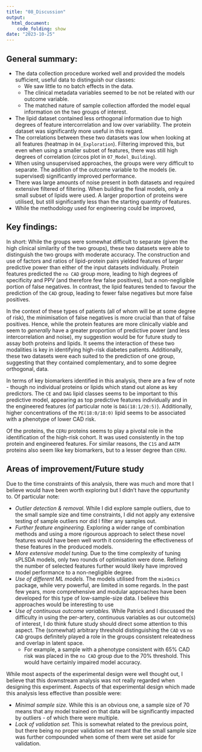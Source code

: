 ```yaml
---
title: "08_Discussion"
output: 
  html_document:
    code_folding: show
date: "2023-10-25"
---
```


## General summary:

- The data collection procedure worked well and provided the models sufficient, useful data to distinguish our classes:
  - We saw little to no batch effects in the data.
  - The clinical metadata variables seemed to be not be related with our outcome variable.
  - The matched nature of sample collection afforded the model equal information on the two groups of interest.  
- The lipid dataset contained less orthogonal information due to high degrees of feature intercorrelation and low over variability. The protein dataset was significantly more useful in this regard.
- The correlations between these two datasets was low when looking at all features (heatmap in `04_Exploration`). Filtering improved this, but even when using a smaller subset of features, there was still high degrees of correlation (circos plot in `07_Model_Building`).
- When using unsupervised approaches, the groups were very difficult to separate. The addition of the outcome variable to the models (ie. supervised) significantly improved performance. 
- There was large amounts of noise present in both datasets and required extensive filtered of filtering. When building the final models, only a small subset of lipids were used. A larger proportion of proteins were utilised, but still significantly less than the starting quantity of features. 
- While the methodology used for engineering could be improved, 

## Key findings:

In short: While the groups were somewhat difficult to separate (given the high clinical similarity of the two groups), these two datasets were able to distinguish the two groups with moderate accuracy. The construction and use of factors and ratios of lipid-protein pairs yielded features of larger predictive power than either of the input datasets individually. Protein features predicted the `no CAD` group more, leading to high degrees of specificity and PPV (and therefore few false positives), but a non-negligible portion of false negatives. In contrast, the lipid features tended to favour the prediction of the `CAD` group, leading to fewer false negatives but more false positives. 

In the context of these types of patients (all of whom will be at some degree of risk), the minimisation of false negatives is more crucial than that of false positives. Hence, while the protein features are more clinically viable and seem to *generally* have a greater proportion of predictive power (and less intercorrelation and noise), my suggestion would be for future study to assay both proteins and lipids. It seems the interaction of these two modalities is key in identifying high-risk diabetes patients. Additionally, these two datasets were each suited to the prediction of one group, suggesting that they contained complementary, and to some degree orthogonal, data. 

In terms of key biomarkers identified in this analysis, there are a few of note - though no individual proteins or lipids which stand out alone as key predictors. The `CE` and `DAG` lipid classes seems to be important to this predictive model, appearing as top predictive features individually and in the engineered features (of particular note is `DAG(18:1/20:5)`). Additionally, higher concentrations of the `PE(18:0/18:0)` lipid seems to be associated with a 
phenotype of lower CAD risk. 

Of the proteins, the `CERU` proteins seems to play a pivotal role in the identification of the high-risk cohort. It was used consistently in the top protein and engineered features. For similar reasons, the `C1S` and `AATM` proteins also seem like key biomarkers, but to a lesser degree than `CERU`. 


## Areas of improvement/Future study

Due to the time constraints of this analysis, there was much and more that I believe would have been worth exploring but I didn't have the oppurtunity to. Of particular note:

- *Outlier detection & removal.* While I did explore sample outliers, due to the small sample size and time constraints, I did not apply any extensive testing of sample outliers nor did I filter any samples out. 
- *Further feature engineering.* Exploring a wider range of combination methods and using a more rigourous approach to select these novel features would have been well worth it considering the effectiveness of these features in the produced models.
- *More extensive model tuning.* Due to the time complexity of tuning sPLSDA models, only two rounds of optimisation were done. Refining the number of selected features further would likely have improved model performance to a non-negligible degree. 
- *Use of different ML models.* The models utilised from the `mixOmics` package, while very powerful, are limited in some regards. In the past few years, more comprehensive and modular approaches have been developed for this type of low-sample-size data. I believe this approaches would be interesting to use
- *Use of continuous outcome variables.* While Patrick and I discussed the difficulty in using the per-artery, continuous variables as our outcome(s) of interest, I do think future study should direct some attention to this aspect. The (somewhat) arbitrary threshold distinguishing the `CAD` vs `no CAD` groups definitely played a role in the groups consistent releatedness and overlap in latent space. 
  - For example, a sample with a phenotype consistent with 65% CAD risk was placed in the `no CAD` group due to the 70% threshold. This would have certainly impaired model accuracy. 

While most aspects of the experimental design were well thought out, I believe that this downstream analysis was not really regarded when designing this experiment. Aspects of that experimental design which made this analysis less effective than possible were:

- *Minimal sample size.* While this is an obvious one, a sample size of 70 means that any model trained on that data will be significantly impacted by outliers - of which there were multiple.
- *Lack of validation set.* This is somewhat related to the previous point, but there being no proper validation set meant that the small sample size was further compounded when some of them were set aside for validation.